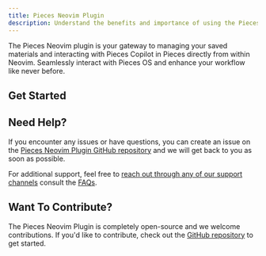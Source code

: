 ```yaml
---
title: Pieces Neovim Plugin
description: Understand the benefits and importance of using the Pieces Neovim Plugin, and get started with Quickstart and Commands.
---
```



The Pieces Neovim plugin is your gateway to managing your saved materials and interacting with Pieces Copilot in Pieces directly from within Neovim. Seamlessly interact with Pieces OS and enhance your workflow like never before.

## Get Started

<Grid cols={2}>
  <CardWithCTA title={'Quickstart'} description={'Learn how to set up and start using the Pieces Neovim Plugin'} href={'/extensions-plugins/neovim/quickstart'} />
  <CardWithCTA title={'Commands'} description={'Explore the available Pieces Neovim Plugin commands'} href={'/extensions-plugins/neovim/commands'} />
  <CardWithCTA title={'Troubleshooting'} description={'Learn how to troubleshoot common issues with the Pieces Neovim Plugin'} href={'/extensions-plugins/neovim/troubleshooting'} />
</Grid>

## Need Help?

If you encounter any issues or have questions, you can create an issue on the [Pieces Neovim Plugin GitHub repository](https://github.com/pieces-app/plugin_neo_vim/issues) and we will get back to you as soon as possible.

For additional support, feel free to [reach out through any of our support channels](/support) consult the [FAQs](/faq).

## Want To Contribute?

The Pieces Neovim Plugin is completely open-source and we welcome contributions. If you'd like to contribute, check out the [GitHub repository](https://github.com/pieces-app/plugin_neo_vim) to get started.